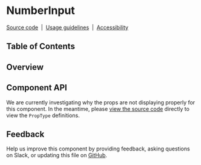 
# NumberInput

[Source code](https://github.com/carbon-design-system/carbon/tree/master/packages/react/src/components/NumberInput)
&nbsp;|&nbsp;
[Usage guidelines](https://www.carbondesignsystem.com/components/number-input/usage)
&nbsp;|&nbsp;
[Accessibility](https://www.carbondesignsystem.com/components/number-input/accessibility)

## Table of Contents

## Overview

## Component API

We are currently investigating why the props are not displaying properly for
this component. In the meantime, please
[view the source code](https://github.com/carbon-design-system/carbon/blob/master/packages/react/src/components/NumberInput/NumberInput.js#L43-L146)
directly to view the `PropType` definitions.

<Props />

## Feedback

Help us improve this component by providing feedback, asking questions on Slack,
or updating this file on
[GitHub](https://github.com/carbon-design-system/carbon/edit/master/packages/react/src/components/NumberInput/NumberInput.mdx).
